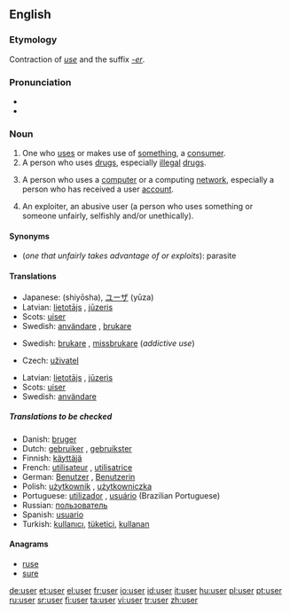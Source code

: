 ==English==

===Etymology===
Contraction of ''[[use]]'' and the suffix ''[[-er]]''.

===Pronunciation===
*{{audio|en-us-user.ogg|Audio (US)}}
*{{rhymes|uːzə(r)}}

===Noun===
{{en-noun}}

# One who [[use]]s or makes use of [[something]], a [[consumer]].
# A person who uses [[drug]]s, especially [[illegal]] [[drugs]].
# {{context|computing}} A person who uses a [[computer]] or a computing [[network]], especially a person who has received a user [[account]].
# {{pejorative}} An exploiter, an abusive user (a person who uses something or someone unfairly, selfishly and/or unethically).

====Synonyms====
*(''one that unfairly takes advantage of or exploits''): parasite

====Translations====
{{trans-top|one who uses something, a consumer}}
{{trans-mid}}
*Japanese: {{JAchar|[[使用者]]}} (shiyōsha), [[ユーザ]] (yūza)
*Latvian: [[lietotājs]] {{m}}, [[jūzeris]] {{m}}
*Scots: [[uiser]]
*Swedish: [[användare]] {{c}}, [[brukare]] {{c}}
{{trans-bottom}}

{{trans-top|one who uses drugs}}
{{trans-mid}}
*Swedish: [[brukare]] {{c}}, [[missbrukare]] {{c}} (''addictive use'')
{{trans-bottom}}

{{trans-top|person who uses a computer}}
*Czech: [[uživatel]] {{m}}
{{trans-mid}}
*Latvian: [[lietotājs]] {{m}}, [[jūzeris]] {{m}}
*Scots: [[uiser]]
*Swedish: [[användare]] {{c}}
{{trans-bottom}}

{{trans-top|an exploiter}}
{{trans-mid}}
{{trans-bottom}}

=====Translations to be checked=====
{{checktrans}}
*Danish: [[bruger]] {{m}}
*Dutch: [[gebruiker]] {{m}}, [[gebruikster]] {{f}}
*Finnish: [[käyttäjä]]
*French: [[utilisateur]] {{m}}, [[utilisatrice]] {{f}}
*German: [[Benutzer]] {{m}}, [[Benutzerin]] {{f}}
*Polish: [[użytkownik]] {{m}}, [[użytkowniczka]] {{f}}
*Portuguese: [[utilizador]] {{m}}, [[usuário]] {{m}} (Brazilian Portuguese)
*Russian: [[пользователь]]
*Spanish: [[usuario]] {{m}}
*Turkish: [[kullanıcı]], [[tüketici]], [[kullanan]]

====Anagrams====
*[[ruse]]
*[[sure]]

[[de:user]]
[[et:user]]
[[el:user]]
[[fr:user]]
[[io:user]]
[[id:user]]
[[it:user]]
[[hu:user]]
[[pl:user]]
[[pt:user]]
[[ru:user]]
[[sr:user]]
[[fi:user]]
[[ta:user]]
[[vi:user]]
[[tr:user]]
[[zh:user]]